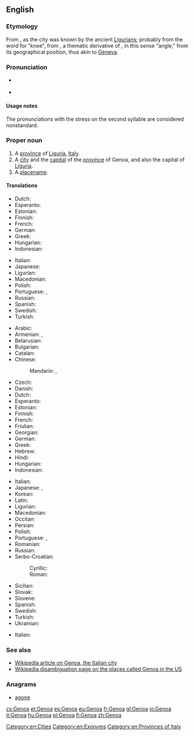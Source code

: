 {{also|genoa}}
==English==
{{wikipedia}}

===Etymology===
From {{etyl|la|en}} {{m|la|Genua}}, as the city was known by the ancient [[Ligurian]]s; probably from the {{etyl|lij|en}} word for "knee", from {{etyl|ine-pro|en}} {{m|ine-pro|*ǵnéwo-||knee}}, a thematic derivative of {{etyl|ine-pro|en}} {{m|ine-pro|*ǵónu}}, in this sense "angle," from its geographical position, thus akin to [[Geneva]].

===Pronunciation===
* {{a|UK}} {{IPA|/ˈdʒɛn.əʊ.ə/|/dʒɛnˈəʊ.ə/|lang=en}}
* {{a|US}} {{IPA|/ˈdʒɛn.ou.ə/|/dʒɛnˈou.ə/|lang=en}}

====Usage notes====
The pronunciations with the stress on the second syllable are considered nonstandard.

===Proper noun===
{{en-proper noun}}

# A [[province]] of [[Liguria]], [[Italy]].
# A [[city]] and the [[capital]] of the [[province]] of Genoa, and also the capital of [[Liguria]].
# A [[placename]].

====Translations====
{{trans-top|province}}
* Dutch: {{t+|nl|Genua|n}}
* Esperanto: {{t|eo|Ĝenovo}}
* Estonian: {{t+|et|Genova}}
* Finnish: {{t+|fi|Genova}}
* French: {{t+|fr|Gênes|f}}
* German: {{t+|de|Genua|n}}
* Greek: {{t+|el|Γένοβα|f}}
* Hungarian: {{t+|hu|Genova}}
* Indonesian: {{t|id|Genoa}}
{{trans-mid}}
* Italian: {{t+|it|Genova|f}}
* Japanese: {{t|ja|ジェノヴァ}}
* Ligurian: {{t|lij|Zêna|f}}
* Macedonian: {{t|mk|Џенова|f|tr=Dženóva}}
* Polish: {{t+|pl|Genua|f}}
* Portuguese: {{t|pt|Génova|f}} {{qualifier|Portugal}}, {{t|pt|Gênova|f}} {{qualifier|Brazil}}
* Russian: {{t+|ru|Ге́нуя|f}}
* Spanish: {{t+|es|Génova|f}}
* Swedish: {{t|sv|Genua}}
* Turkish: {{t+|tr|Cenova}}
{{trans-bottom}}

{{trans-top|Italian city}}
* Arabic: {{t|ar|جِنُوَى|f|tr=jinowā}}
* Armenian: {{t|hy|Ջենովա}}, {{t|hy|Ճենովա}}
* Belarusian: {{t|be|Генуя|f|tr=Hénuja}}
* Bulgarian: {{t|bg|Генуа|f|tr=Génua}}
* Catalan: {{t|ca|Gènova|f}}
* Chinese:
*: Mandarin: {{t+|cmn|熱那亞|sc=Hani}}, {{t|cmn|热那亚|tr=Rènàyà|sc=Hani}}
* Czech: {{t+|cs|Janov|m}}
* Danish: {{t|da|Genova}}
* Dutch: {{t+|nl|Genua|n}}
* Esperanto: {{t|eo|Ĝenovo}}
* Estonian: {{t+|et|Genova}}
* Finnish: {{t+|fi|Genova}}
* French: {{t+|fr|Gênes|f}}
* Friulian: {{t|fur|Gjenue}}
* Georgian: {{t|ka|გენუა}}
* German: {{t+|de|Genua|n}}
* Greek: {{t+|el|Γένοβα|f}}
* Hebrew: {{t|he|גנואה}}
* Hindi: {{t|hi|जेनोआ|tr=jēnō'ā}}
* Hungarian: {{t+|hu|Genova}}
* Indonesian: {{t|id|Genoa}}
{{trans-mid}}
* Italian: {{t+|it|Genova|f}}
* Japanese: {{t|ja|ジェノヴァ|tr=Jenova}}, {{t|ja|ジェノア|tr=Jenoa}}
* Korean: {{t|ko|제노바|tr=Jenoba}}
* Latin: {{t|la|Genua|f}}
* Ligurian: {{t|lij|Zêna|f}}
* Macedonian: {{t|mk|Џенова|f|tr=Dženóva}}
* Occitan: {{t+|oc|Gènoa|f}}
* Persian: {{t|fa|جنوآ|tr=Jenoâ|sc=fa-Arab}}
* Polish: {{t+|pl|Genua|f}}
* Portuguese: {{t|pt|Génova|f}} {{qualifier|Portugal}}, {{t|pt|Gênova|f}} {{qualifier|Brazil}}
* Romanian: {{t|ro|Genova|f}}
* Russian: {{t+|ru|Ге́нуя|f}}
* Serbo-Croatian:
*: Cyrillic: {{t|sh|Ђенова|f|sc=Cyrl}}
*: Roman: {{t+|sh|Genova|f}}
* Sicilian: {{t|scn|Gènuva|f}}
* Slovak: {{t|sk|Janov|m}}
* Slovene: {{t+|sl|Genova|f}}
* Spanish: {{t+|es|Génova|f}}
* Swedish: {{t|sv|Genua}}
* Turkish: {{t+|tr|Cenova}}
* Ukrainian: {{t|uk|Генуя|f|tr=Hénuja}}
{{trans-bottom}}

{{trans-top|in US}}
* Italian: {{t+|it|Genoa|f}}
{{trans-mid}}
{{trans-bottom}}

===See also===
* [[w:Genoa|Wikipedia article on Genoa, the Italian city]]
* [[w:Genoa (disambiguation)|Wikipedia disambiguation page on the places called Genoa in the US]]

===Anagrams===
* [[agone#English|agone]]

[[Category:en:Cities]]
[[Category:en:Exonyms]]
[[Category:en:Provinces of Italy]]

[[cs:Genoa]]
[[et:Genoa]]
[[es:Genoa]]
[[eu:Genoa]]
[[fr:Genoa]]
[[gl:Genoa]]
[[io:Genoa]]
[[it:Genoa]]
[[hu:Genoa]]
[[pl:Genoa]]
[[fi:Genoa]]
[[zh:Genoa]]
